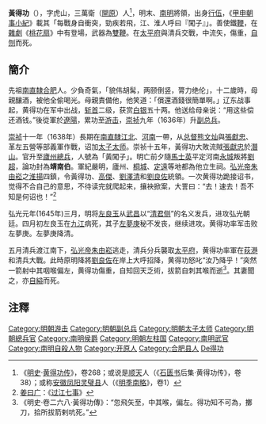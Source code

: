 '''黃得功'''（{{bd|？||1645年||catIdx=Huang黃}}），字虎山，三萬衛（[[開原|開原]]）人<ref>《[[明史|明史]]·[[s:明史/卷268|黄得功传]]》，卷268；或说是[[顺天府|顺天]]人（《[[石匮书|石匮书]]后集·黄得功传》，卷38）；或称[[安徽|安徽]][[凤阳府|凤阳]][[灵璧县|灵璧县]]人（《[[明季南略|明季南略]]》，卷1）</ref>，明末、[[南明|南明]]將領，出身[[行伍|行伍]]，《[[甲申朝事小紀|甲申朝事小紀]]》載其「每戰身自衝突，勁疾若飛，江、淮人呼曰『闖子』」。善使鐵[[鞭|鞭]]，在[[雜劇|雜劇]]《[[桃花扇|桃花扇]]》中有登場，武器為[[雙鞭|雙鞭]]。在[[太平府_(安徽省)|太平府]]與清兵交戰，中流矢，傷重，[[自刎|自刎]]而死。

==簡介==
先祖[[南直隸|南直隸]][[合肥县|合肥]]人。少負奇氣，「貌伟胡髯，两颐倒竖，膂力绝伦」，十二歲時，母親釀酒，被他全偷喝光。母親責備他，他笑道：「償還酒錢很簡單啊。」辽东战事起，黄得功在军中出战，[[斩首|斩首]]二级，获赏[[白银|白银]]五十两。他送给母亲说：“用这些偿还酒钱。”後從軍於[[遼陽|遼陽]]，累功至[[游擊_(官名)|游击]]，[[崇祯|崇祯]]九年（1636年）升[[副总兵|副总兵]]。

[[崇祯|崇祯]]十一年（1638年）長期在[[南直隸|南直隸]][[江北|江北]]、[[河南|河南]]一帶，从[[总督|总督]][[熊文灿|熊文灿]]與[[張獻忠|張獻忠]]、革左五營等部義軍作戰，诏加[[太子太师|太子太师]]。崇祯十五年，黃得功大敗流賊[[張獻忠|張獻忠]]於[[潛山|潛山]]。官升至[[廬州|廬州]][[總兵|總兵]]，人號為「黃闖子」。明亡前夕隨[[馬士英|馬士英]]平定河南[[永城|永城]]叛將[[劉超|劉超]]，論功封為'''靖南伯'''。軍紀嚴明，廬州、[[桐城|桐城]]、[[定遠|定遠]]等地都為他立生祠。[[弘光帝|弘光帝]][[朱由崧|朱由崧]]之[[淮揚|淮揚]]四鎮，令黃得功、[[高杰_(明朝)|高傑]]、[[劉澤清|劉澤清]]和[[劉良佐|劉良佐]]統領。一次黄得功跪接诏书，觉得不合自己的意思，不待读完就爬起来，攘袂掀案，大詈曰：“去！速去！吾不知是何诏也！”<ref>[[姜曰广|姜曰广]]：《[[过江七事|过江七事]]》</ref>

弘光元年(1645年)三月，明将[[左良玉|左良玉]]从[[武昌|武昌]]以“[[清君侧|清君侧]]”的名义发兵，进攻弘光朝廷。四月初左良玉在[[九江|九江]]病死，其子[[左夢庚|左夢庚]]秘不发丧，继续进攻。黄得功率军击败左夢庚。左夢庚降清。

五月清兵渡江南下，[[弘光帝|弘光帝]][[朱由崧|朱由崧]]逃走，清兵分兵襲取[[太平府_(安徽省)|太平府]]，黄得功率軍在[[荻港|荻港]]和清兵大戰。此時原明降將[[劉良佐|劉良佐]]在岸上大呼招降，黄得功怒叱“汝乃降乎！”突然一箭射中其咽喉偏左，黄得功傷重，自知回天乏術，拔箭自刺其喉而逝<ref>《明史·卷二六八·黃得功傳》：“忽飛矢至，中其喉，偏左。得功知不可為，擲刀，拾所拔箭剌吭死。”</ref>。其妻聞之，亦[[自縊|自縊]]而死。

==注釋==
{{reflist|2}}

{{DEFAULTSORT:Huang黃得功}}
[[Category:明朝游击|Category:明朝游击]]
[[Category:明朝副总兵|Category:明朝副总兵]]
[[Category:明朝太子太师|Category:明朝太子太师]]
[[Category:明朝總兵官|Category:明朝總兵官]]
[[Category:南明侯爵|Category:南明侯爵]]
[[Category:明朝左柱国|Category:明朝左柱国]]
[[Category:南明武官|Category:南明武官]]
[[Category:南明自殺人物|Category:南明自殺人物]]
[[Category:开原人|Category:开原人]]
[[Category:合肥县人|Category:合肥县人]]
[[Category:黃姓|De得功]]